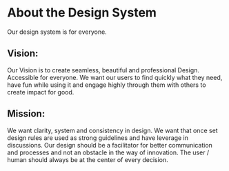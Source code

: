 
<Meta title="Foundations/About the Design System" />

# About the Design System

Our design system is for everyone.

## Vision:

Our Vision is to create seamless, beautiful and professional Design. Accessible for everyone. We want our users to find quickly what they need, have fun while using it and engage highly through them with others to create impact for good.

## Mission:

We want clarity, system and consistency in design. We want that once set design rules are used as strong guidelines and have leverage in discussions. Our design should be a facilitator for better communication and processes and not an obstacle in the way of innovation. The user / human should always be at the center of every decision.
